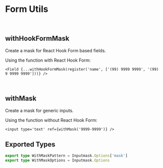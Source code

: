 
<Meta title='Docs/Exports/Form Utils' />

# Form Utils

<br />

## withHookFormMask

Create a mask for React Hook Form based fields.

Using the function with React Hook Form:

```tsx
<Field {...withHookFormMask(register('name', ['(99) 9999 9999', '(99) 9 9999 9999']))} />
```

<br />

## withMask

Create a mask for generic inputs.

Using the function without React Hook Form:

```tsx
<input type='text' ref={withMask('9999-9999')} />
```

## Exported Types

```ts
export type WithMaskPattern = Inputmask.Options['mask']
export type WithMaskOptions = Inputmask.Options
```
